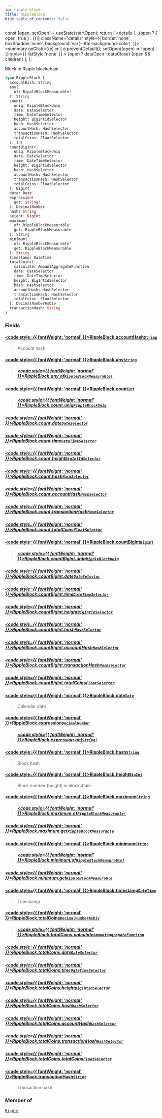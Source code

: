 ```yaml
---
id: ripple-block
title: RippleBlock
hide_table_of_contents: false
---
```







  const [open, setOpen] = useState(startOpen);
  return (
    <details {...(open ? { open: true } : {})} className="details" style={{ border:'none', boxShadow:'none', background:'var(--ifm-background-color)' }}>
      <summary
        onClick={(e) => {
          e.preventDefault();
          setOpen((open) => !open);
        }}
        style={{ listStyle:'none' }}
      >
      {open ? dataOpen : dataClose}
      </summary>
      {open && children}
    </details>
  );
};








Block in Ripple blockchain


```graphql
type RippleBlock {
  accountHash: String
  any(
    of: RippleBlockMeasurable!
  ): String
  count(
    uniq: RippleBlockUniq
    date: DateSelector
    time: DateTimeSelector
    height: BigIntIdSelector
    hash: HashSelector
    accountHash: HashSelector
    transactionHash: HashSelector
    totalCoins: FloatSelector
  ): Int
  countBigInt(
    uniq: RippleBlockUniq
    date: DateSelector
    time: DateTimeSelector
    height: BigIntIdSelector
    hash: HashSelector
    accountHash: HashSelector
    transactionHash: HashSelector
    totalCoins: FloatSelector
  ): BigInt
  date: Date
  expression(
    get: String!
  ): DecimalNumber
  hash: String
  height: BigInt
  maximum(
    of: RippleBlockMeasurable!
    get: RippleBlockMeasurable
  ): String
  minimum(
    of: RippleBlockMeasurable!
    get: RippleBlockMeasurable
  ): String
  timestamp: DateTime
  totalCoins(
    calculate: AmountAggregateFunction
    date: DateSelector
    time: DateTimeSelector
    height: BigIntIdSelector
    hash: HashSelector
    accountHash: HashSelector
    transactionHash: HashSelector
    totalCoins: FloatSelector
  ): DecimalNumberAsDiv
  transactionHash: String
}
```




### Fields

#### [<code style={{ fontWeight: 'normal' }}>RippleBlock.<b>accountHash</b></code>](#)<Bullet />[`String`](/docs/v1/graphql-reference/scalars/string) <Badge class="badge badge--secondary" text="scalar"/> 
> 
> 
> Account hash
> 

#### [<code style={{ fontWeight: 'normal' }}>RippleBlock.<b>any</b></code>](#)<Bullet />[`String`](/docs/v1/graphql-reference/scalars/string) <Badge class="badge badge--secondary" text="scalar"/> 
> 
> 
> 
> ##### [<code style={{ fontWeight: 'normal' }}>RippleBlock.any.<b>of</b></code>](#)<Bullet />[`RippleBlockMeasurable!`](/docs/v1/graphql-reference/enums/ripple-block-measurable) <Badge class="badge badge--secondary" text="non-null"/> <Badge class="badge badge--secondary" text="enum"/> 
> 
> 
> 
> 

#### [<code style={{ fontWeight: 'normal' }}>RippleBlock.<b>count</b></code>](#)<Bullet />[`Int`](/docs/v1/graphql-reference/scalars/int) <Badge class="badge badge--secondary" text="scalar"/> 
> 
> 
> 
> ##### [<code style={{ fontWeight: 'normal' }}>RippleBlock.count.<b>uniq</b></code>](#)<Bullet />[`RippleBlockUniq`](/docs/v1/graphql-reference/enums/ripple-block-uniq) <Badge class="badge badge--secondary" text="enum"/> 
> 
> 
> 
> 

##### [<code style={{ fontWeight: 'normal' }}>RippleBlock.count.<b>date</b></code>](#)<Bullet />[`DateSelector`](/docs/v1/graphql-reference/inputs/date-selector) <Badge class="badge badge--secondary" text="input"/> 
> 
> 
> 
> 

##### [<code style={{ fontWeight: 'normal' }}>RippleBlock.count.<b>time</b></code>](#)<Bullet />[`DateTimeSelector`](/docs/v1/graphql-reference/inputs/date-time-selector) <Badge class="badge badge--secondary" text="input"/> 
> 
> 
> 
> 

##### [<code style={{ fontWeight: 'normal' }}>RippleBlock.count.<b>height</b></code>](#)<Bullet />[`BigIntIdSelector`](/docs/v1/graphql-reference/inputs/big-int-id-selector) <Badge class="badge badge--secondary" text="input"/> 
> 
> 
> 
> 

##### [<code style={{ fontWeight: 'normal' }}>RippleBlock.count.<b>hash</b></code>](#)<Bullet />[`HashSelector`](/docs/v1/graphql-reference/inputs/hash-selector) <Badge class="badge badge--secondary" text="input"/> 
> 
> 
> 
> 

##### [<code style={{ fontWeight: 'normal' }}>RippleBlock.count.<b>accountHash</b></code>](#)<Bullet />[`HashSelector`](/docs/v1/graphql-reference/inputs/hash-selector) <Badge class="badge badge--secondary" text="input"/> 
> 
> 
> 
> 

##### [<code style={{ fontWeight: 'normal' }}>RippleBlock.count.<b>transactionHash</b></code>](#)<Bullet />[`HashSelector`](/docs/v1/graphql-reference/inputs/hash-selector) <Badge class="badge badge--secondary" text="input"/> 
> 
> 
> 
> 

##### [<code style={{ fontWeight: 'normal' }}>RippleBlock.count.<b>totalCoins</b></code>](#)<Bullet />[`FloatSelector`](/docs/v1/graphql-reference/inputs/float-selector) <Badge class="badge badge--secondary" text="input"/> 
> 
> 
> 
> 

#### [<code style={{ fontWeight: 'normal' }}>RippleBlock.<b>countBigInt</b></code>](#)<Bullet />[`BigInt`](/docs/v1/graphql-reference/scalars/big-int) <Badge class="badge badge--secondary" text="scalar"/> 
> 
> 
> 
> ##### [<code style={{ fontWeight: 'normal' }}>RippleBlock.countBigInt.<b>uniq</b></code>](#)<Bullet />[`RippleBlockUniq`](/docs/v1/graphql-reference/enums/ripple-block-uniq) <Badge class="badge badge--secondary" text="enum"/> 
> 
> 
> 
> 

##### [<code style={{ fontWeight: 'normal' }}>RippleBlock.countBigInt.<b>date</b></code>](#)<Bullet />[`DateSelector`](/docs/v1/graphql-reference/inputs/date-selector) <Badge class="badge badge--secondary" text="input"/> 
> 
> 
> 
> 

##### [<code style={{ fontWeight: 'normal' }}>RippleBlock.countBigInt.<b>time</b></code>](#)<Bullet />[`DateTimeSelector`](/docs/v1/graphql-reference/inputs/date-time-selector) <Badge class="badge badge--secondary" text="input"/> 
> 
> 
> 
> 

##### [<code style={{ fontWeight: 'normal' }}>RippleBlock.countBigInt.<b>height</b></code>](#)<Bullet />[`BigIntIdSelector`](/docs/v1/graphql-reference/inputs/big-int-id-selector) <Badge class="badge badge--secondary" text="input"/> 
> 
> 
> 
> 

##### [<code style={{ fontWeight: 'normal' }}>RippleBlock.countBigInt.<b>hash</b></code>](#)<Bullet />[`HashSelector`](/docs/v1/graphql-reference/inputs/hash-selector) <Badge class="badge badge--secondary" text="input"/> 
> 
> 
> 
> 

##### [<code style={{ fontWeight: 'normal' }}>RippleBlock.countBigInt.<b>accountHash</b></code>](#)<Bullet />[`HashSelector`](/docs/v1/graphql-reference/inputs/hash-selector) <Badge class="badge badge--secondary" text="input"/> 
> 
> 
> 
> 

##### [<code style={{ fontWeight: 'normal' }}>RippleBlock.countBigInt.<b>transactionHash</b></code>](#)<Bullet />[`HashSelector`](/docs/v1/graphql-reference/inputs/hash-selector) <Badge class="badge badge--secondary" text="input"/> 
> 
> 
> 
> 

##### [<code style={{ fontWeight: 'normal' }}>RippleBlock.countBigInt.<b>totalCoins</b></code>](#)<Bullet />[`FloatSelector`](/docs/v1/graphql-reference/inputs/float-selector) <Badge class="badge badge--secondary" text="input"/> 
> 
> 
> 
> 

#### [<code style={{ fontWeight: 'normal' }}>RippleBlock.<b>date</b></code>](#)<Bullet />[`Date`](/docs/v1/graphql-reference/objects/date) <Badge class="badge badge--secondary" text="object"/> 
> 
> 
> Calendar date
> 

#### [<code style={{ fontWeight: 'normal' }}>RippleBlock.<b>expression</b></code>](#)<Bullet />[`DecimalNumber`](/docs/v1/graphql-reference/scalars/decimal-number) <Badge class="badge badge--secondary" text="scalar"/> 
> 
> 
> 
> ##### [<code style={{ fontWeight: 'normal' }}>RippleBlock.expression.<b>get</b></code>](#)<Bullet />[`String!`](/docs/v1/graphql-reference/scalars/string) <Badge class="badge badge--secondary" text="non-null"/> <Badge class="badge badge--secondary" text="scalar"/> 
> 
> 
> 
> 

#### [<code style={{ fontWeight: 'normal' }}>RippleBlock.<b>hash</b></code>](#)<Bullet />[`String`](/docs/v1/graphql-reference/scalars/string) <Badge class="badge badge--secondary" text="scalar"/> 
> 
> 
> Block hash
> 

#### [<code style={{ fontWeight: 'normal' }}>RippleBlock.<b>height</b></code>](#)<Bullet />[`BigInt`](/docs/v1/graphql-reference/scalars/big-int) <Badge class="badge badge--secondary" text="scalar"/> 
> 
> 
> Block number (height) in blockchain
> 

#### [<code style={{ fontWeight: 'normal' }}>RippleBlock.<b>maximum</b></code>](#)<Bullet />[`String`](/docs/v1/graphql-reference/scalars/string) <Badge class="badge badge--secondary" text="scalar"/> 
> 
> 
> 
> ##### [<code style={{ fontWeight: 'normal' }}>RippleBlock.maximum.<b>of</b></code>](#)<Bullet />[`RippleBlockMeasurable!`](/docs/v1/graphql-reference/enums/ripple-block-measurable) <Badge class="badge badge--secondary" text="non-null"/> <Badge class="badge badge--secondary" text="enum"/> 
> 
> 
> 
> 

##### [<code style={{ fontWeight: 'normal' }}>RippleBlock.maximum.<b>get</b></code>](#)<Bullet />[`RippleBlockMeasurable`](/docs/v1/graphql-reference/enums/ripple-block-measurable) <Badge class="badge badge--secondary" text="enum"/> 
> 
> 
> 
> 

#### [<code style={{ fontWeight: 'normal' }}>RippleBlock.<b>minimum</b></code>](#)<Bullet />[`String`](/docs/v1/graphql-reference/scalars/string) <Badge class="badge badge--secondary" text="scalar"/> 
> 
> 
> 
> ##### [<code style={{ fontWeight: 'normal' }}>RippleBlock.minimum.<b>of</b></code>](#)<Bullet />[`RippleBlockMeasurable!`](/docs/v1/graphql-reference/enums/ripple-block-measurable) <Badge class="badge badge--secondary" text="non-null"/> <Badge class="badge badge--secondary" text="enum"/> 
> 
> 
> 
> 

##### [<code style={{ fontWeight: 'normal' }}>RippleBlock.minimum.<b>get</b></code>](#)<Bullet />[`RippleBlockMeasurable`](/docs/v1/graphql-reference/enums/ripple-block-measurable) <Badge class="badge badge--secondary" text="enum"/> 
> 
> 
> 
> 

#### [<code style={{ fontWeight: 'normal' }}>RippleBlock.<b>timestamp</b></code>](#)<Bullet />[`DateTime`](/docs/v1/graphql-reference/objects/date-time) <Badge class="badge badge--secondary" text="object"/> 
> 
> 
> Timestamp
> 

#### [<code style={{ fontWeight: 'normal' }}>RippleBlock.<b>totalCoins</b></code>](#)<Bullet />[`DecimalNumberAsDiv`](/docs/v1/graphql-reference/scalars/decimal-number-as-div) <Badge class="badge badge--secondary" text="scalar"/> 
> 
> 
> 
> ##### [<code style={{ fontWeight: 'normal' }}>RippleBlock.totalCoins.<b>calculate</b></code>](#)<Bullet />[`AmountAggregateFunction`](/docs/v1/graphql-reference/enums/amount-aggregate-function) <Badge class="badge badge--secondary" text="enum"/> 
> 
> 
> 
> 

##### [<code style={{ fontWeight: 'normal' }}>RippleBlock.totalCoins.<b>date</b></code>](#)<Bullet />[`DateSelector`](/docs/v1/graphql-reference/inputs/date-selector) <Badge class="badge badge--secondary" text="input"/> 
> 
> 
> 
> 

##### [<code style={{ fontWeight: 'normal' }}>RippleBlock.totalCoins.<b>time</b></code>](#)<Bullet />[`DateTimeSelector`](/docs/v1/graphql-reference/inputs/date-time-selector) <Badge class="badge badge--secondary" text="input"/> 
> 
> 
> 
> 

##### [<code style={{ fontWeight: 'normal' }}>RippleBlock.totalCoins.<b>height</b></code>](#)<Bullet />[`BigIntIdSelector`](/docs/v1/graphql-reference/inputs/big-int-id-selector) <Badge class="badge badge--secondary" text="input"/> 
> 
> 
> 
> 

##### [<code style={{ fontWeight: 'normal' }}>RippleBlock.totalCoins.<b>hash</b></code>](#)<Bullet />[`HashSelector`](/docs/v1/graphql-reference/inputs/hash-selector) <Badge class="badge badge--secondary" text="input"/> 
> 
> 
> 
> 

##### [<code style={{ fontWeight: 'normal' }}>RippleBlock.totalCoins.<b>accountHash</b></code>](#)<Bullet />[`HashSelector`](/docs/v1/graphql-reference/inputs/hash-selector) <Badge class="badge badge--secondary" text="input"/> 
> 
> 
> 
> 

##### [<code style={{ fontWeight: 'normal' }}>RippleBlock.totalCoins.<b>transactionHash</b></code>](#)<Bullet />[`HashSelector`](/docs/v1/graphql-reference/inputs/hash-selector) <Badge class="badge badge--secondary" text="input"/> 
> 
> 
> 
> 

##### [<code style={{ fontWeight: 'normal' }}>RippleBlock.totalCoins.<b>totalCoins</b></code>](#)<Bullet />[`FloatSelector`](/docs/v1/graphql-reference/inputs/float-selector) <Badge class="badge badge--secondary" text="input"/> 
> 
> 
> 
> 

#### [<code style={{ fontWeight: 'normal' }}>RippleBlock.<b>transactionHash</b></code>](#)<Bullet />[`String`](/docs/v1/graphql-reference/scalars/string) <Badge class="badge badge--secondary" text="scalar"/> 
> 
> 
> Transaction hash
> 



### Member of

[`Ripple`](/docs/v1/graphql-reference/objects/ripple)  <Badge class="secondary" text="object"/>

